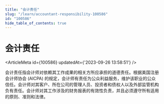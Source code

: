 ```yaml
---
title: "会计责任"
slug: "/learn/accountant-responsibility-100586"
id: "100586"
hide_table_of_contents: true
---
```



# 会计责任

<ArticleMeta id={100586} updatedAt={'2023-09-26 13:58:51'} />
<div className='border-solid border-b border-t-0 my-4 border-[var(--ifm-color-gray-300)]' />

会计责任指会计师对依赖其工作成果的相关方所应承担的道德责任。根据美国注册会计师协会 (AICPA) 的规定，会计师有责任为公众利益服务，维护该职业的公众信任。会计师对其客户、所在公司的管理人员、投资者和债权人以及外部监管机构负有责任。会计师对其工作涉及的财务报表的有效性负责，并且必须遵守所有适用的原则、准则和法律。

